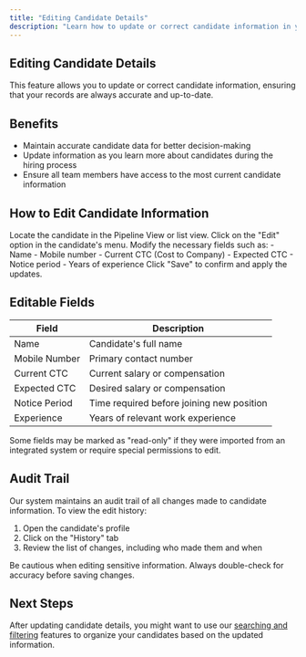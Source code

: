 ```yaml
---
title: "Editing Candidate Details"
description: "Learn how to update or correct candidate information in your ATS"
---
```


## Editing Candidate Details

This feature allows you to update or correct candidate information, ensuring that your records are always accurate and up-to-date.

## Benefits

- Maintain accurate candidate data for better decision-making
- Update information as you learn more about candidates during the hiring process
- Ensure all team members have access to the most current candidate information

## How to Edit Candidate Information

<Steps>
  <Step title="Find the Candidate">
    Locate the candidate in the Pipeline View or list view.
  </Step>
  <Step title="Access Edit Menu">
    Click on the "Edit" option in the candidate's menu.
  </Step>
  <Step title="Update Fields">
    Modify the necessary fields such as:
    - Name
    - Mobile number
    - Current CTC (Cost to Company)
    - Expected CTC
    - Notice period
    - Years of experience
  </Step>
  <Step title="Save Changes">
    Click "Save" to confirm and apply the updates.
  </Step>
</Steps>

## Editable Fields

| Field | Description |
|-------|-------------|
| Name | Candidate's full name |
| Mobile Number | Primary contact number |
| Current CTC | Current salary or compensation |
| Expected CTC | Desired salary or compensation |
| Notice Period | Time required before joining new position |
| Experience | Years of relevant work experience |

<Info>
  Some fields may be marked as "read-only" if they were imported from an integrated system or require special permissions to edit.
</Info>

## Audit Trail

Our system maintains an audit trail of all changes made to candidate information. To view the edit history:

1. Open the candidate's profile
2. Click on the "History" tab
3. Review the list of changes, including who made them and when

<Warning>
  Be cautious when editing sensitive information. Always double-check for accuracy before saving changes.
</Warning>

## Next Steps

After updating candidate details, you might want to use our [searching and filtering](/candidate-pipeline-view/searching-filtering) features to organize your candidates based on the updated information.